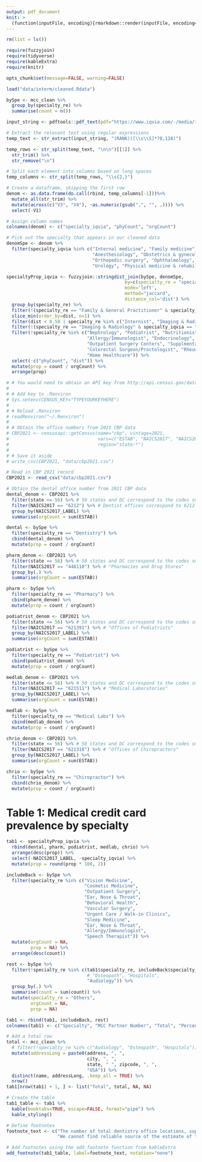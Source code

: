 ```yaml
---
output: pdf_document
knit: >
  (function(inputFile, encoding){rmarkdown::render(inputFile, encoding=encoding, output_file="results/table1.pdf")}) 
---
```


```r
rm(list = ls())

require(fuzzyjoin)
require(tidyverse)
require(kableExtra)
require(knitr)

opts_chunk$set(message=FALSE, warning=FALSE)

load("data/interm/cleaned.Rdata")
```

```r
bySpe <- mcc_clean %>% 
  group_by(specialty_re) %>% 
  summarise(count = n())
```

```r
input_string <- pdftools::pdf_text(pdf="https://www.iqvia.com/-/media/iqvia/pdfs/us/publication/iqvia-us-physician-specialties-market-report-2023.pdf")[2]

# Extract the relevant text using regular expressions
temp_text <- str_extract(input_string, "(RANK)([\\s\\S]*?8,128)")

temp_rows <- str_split(temp_text, "\n\n")[[1]] %>% 
  str_trim() %>% 
  str_remove("\n")

# Split each element into columns based on long spaces
temp_columns <- str_split(temp_rows, "\\s{2,}")

# Create a dataframe, skipping the first row
denom <- as.data.frame(do.call(rbind, temp_columns[-1]))%>% 
  mutate_all(str_trim) %>%
  mutate(across(c("V3", "V4"), ~as.numeric(gsub(",", "", .)))) %>% 
  select(-V1)

# Assign column names
colnames(denom) <- c("specialty_iqvia", "phyCount", "orgCount")

# Pick out the specialty that appears in our cleaned data
denomSpe <- denom %>% 
  filter(specialty_iqvia %in% c("Internal medicine", "Family medicine", "Pediatrics", "Emergency medicine",
                                "Anesthesiology", "Obstetrics & gynecology", "General surgery", "Diagnostic radiology",
                                "Orthopedic surgery", "Ophthalmology", "Neurology", "Gastroenterology", "Dermatology", 
                                "Urology", "Physical medicine & rehabilitation"))
```

```r
specialtyProp_iqvia <- fuzzyjoin::stringdist_join(bySpe, denomSpe, 
                                            by=c(specialty_re = "specialty_iqvia"),
                                            mode='left',
                                            method="jaccard", 
                                            distance_col='dist') %>%
  group_by(specialty_re) %>%
  filter(!(specialty_re == "Family & General Practitioner" & specialty_iqvia == "Physical medicine & rehabilitation")) %>% 
  slice_min(order_by=dist, n=1) %>% 
  filter(dist < 0.50 | specialty_re %in% c("Internist", "Imaging & Radiology")) %>% 
  filter(!(specialty_re == "Imaging & Radiology" & specialty_iqvia == "Family medicine")) %>% 
  filter(!specialty_re %in% c("Nephrology", "Podiatrist", "Nutritionist and Dietician", 
                              "Allergy/Immunologist", "Endocrinology", "General Practitioner", 
                              "Outpatient Surgery Centers", "Supplmental/Alternative Medicine", 
                              "Colorectal Surgeon/Proctologist", "Rheumatologist", "Pharmacy",
                              "Home Healthcare")) %>% 
  select(-c("phyCount", "dist")) %>% 
  mutate(prop = count / orgCount) %>% 
  arrange(prop)
```

```r
# # You would need to obtain an API key from http://api.census.gov/data/key_signup.html) and run following code if you don't have it set already.
# 
# # Add key to .Renviron
# Sys.setenv(CENSUS_KEY="TYPEYOURKEYHERE")
# 
# # Reload .Renviron
# readRenviron("~/.Renviron")
# 
# # Obtain the office numbers from 2021 CBP data
# CBP2021 <- censusapi::getCensus(name="cbp", vintage=2021,
#                                 vars=c("ESTAB", "NAICS2017", "NAICS2017_LABEL"),
#                                 region="state:*")
# 
# # Save it aside
# write_csv(CBP2021, "data/cbp2021.csv")

# Read in CBP 2021 record
CBP2021 <- read_csv("data/cbp2021.csv")

# Obtain the dental office number from 2021 CBP data
dental_denom <- CBP2021 %>% 
  filter(state <= 56) %>% # 50 states and DC correspond to the codes smaller than or equal to 56
  filter(NAICS2017 == "6212") %>% # Dentist offices correspond to 6212 in NAICS2017 system
  group_by(NAICS2017_LABEL) %>% 
  summarise(orgCount = sum(ESTAB))

dental <- bySpe %>% 
  filter(specialty_re == "Dentistry") %>% 
  cbind(dental_denom) %>% 
  mutate(prop = count / orgCount) 
```

```r
pharm_denom <- CBP2021 %>% 
  filter(state <= 56) %>% # 50 states and DC correspond to the codes smaller than or equal to 56
  filter(NAICS2017 == "446110") %>% # "Pharmacies and Drug Stores"
  group_by(.) %>% 
  summarise(orgCount = sum(ESTAB))

pharm <- bySpe %>% 
  filter(specialty_re == "Pharmacy") %>% 
  cbind(pharm_denom) %>% 
  mutate(prop = count / orgCount) 
```

```r
podiatrist_denom <- CBP2021 %>% 
  filter(state <= 56) %>% # 50 states and DC correspond to the codes smaller than or equal to 56
  filter(NAICS2017 == "621391") %>% # "Offices of Podiatrists"
  group_by(NAICS2017_LABEL) %>% 
  summarise(orgCount = sum(ESTAB))

podiatrist <- bySpe %>% 
  filter(specialty_re == "Podiatrist") %>% 
  cbind(podiatrist_denom) %>% 
  mutate(prop = count / orgCount) 
```

```r
medlab_denom <- CBP2021 %>% 
  filter(state <= 56) %>% # 50 states and DC correspond to the codes smaller than or equal to 56
  filter(NAICS2017 == "621511") %>% # "Medical Laboratories"
  group_by(NAICS2017_LABEL) %>% 
  summarise(orgCount = sum(ESTAB))

medlab <- bySpe %>% 
  filter(specialty_re == "Medical Labs") %>% 
  cbind(medlab_denom) %>% 
  mutate(prop = count / orgCount) 
```

```r
chrio_denom <- CBP2021 %>% 
  filter(state <= 56) %>% # 50 states and DC correspond to the codes smaller than or equal to 56
  filter(NAICS2017 == "621310") %>% # "Offices of Chiropractors"
  group_by(NAICS2017_LABEL) %>% 
  summarise(orgCount = sum(ESTAB))

chrio <- bySpe %>% 
  filter(specialty_re == "Chiropractor") %>% 
  cbind(chrio_denom) %>% 
  mutate(prop = count / orgCount) 
```

#  Table 1: Medical credit card prevalence by specialty
```r
tab1 <- specialtyProp_iqvia %>% 
  rbind(dental, pharm, podiatrist, medlab, chrio) %>% 
  arrange(desc(prop)) %>% 
  select(-NAICS2017_LABEL, -specialty_iqvia) %>% 
  mutate(prop = round(prop * 100, 2))

includeBack <- bySpe %>% 
  filter(specialty_re %in% c("Vision Medicine", 
                             "Cosmetic Medicine",
                             "Outpatient Surgery",
                             "Ear, Nose & Throat",
                             "Behavioral Health",
                             "Vascular Surgery",
                             "Urgent Care / Walk-in Clinics",
                             "Sleep Medicine",
                             "Ear, Nose & Throat",
                             "Allergy/Immunologist",
                             "Speech Therapist")) %>% 
  mutate(orgCount = NA,
         prop = NA) %>% 
  arrange(desc(count))

rest <- bySpe %>% 
  filter(!specialty_re %in% c(tab1$specialty_re, includeBack$specialty_re, 
                              # "Osteopath", "Hospitals",
                              "Audiology")) %>%
  group_by(.) %>% 
  summarise(count = sum(count)) %>% 
  mutate(specialty_re = "Others",
         orgCount = NA,
         prop = NA)

tab1 <- rbind(tab1, includeBack, rest)
colnames(tab1) <- c("Specialty", "MCC Partner Number", "Total", "Percentage (%)")

# Add a total row
total <- mcc_clean %>% 
  # filter(!specialty_re %in% c("Audiology", "Osteopath", "Hospitals")) %>% 
  mutate(addressLong = paste0(address, ", ", 
                              city, ", ",
                              state, " ", zipcode, ", ",
                              "USA")) %>% 
  distinct(name, addressLong, .keep_all = TRUE) %>% 
  nrow()
tab1[nrow(tab1) + 1, ] <- list("Total", total, NA, NA)

# Create the table
tab1_table <- tab1 %>% 
  kable(booktabs=TRUE, escape=FALSE, format="pipe") %>%
  kable_styling() 

# Define footnotes
footnote_text <- c("The number of total dentistry office locations, supplemental medicine office locations, podiatrist office locations, and medical lab locations are obtained from the 2021 County Business Patterns data released by US Census Bureau. All the numbers of other total specialty office locations are obtained from the 2023 IQVIA US Physician Specialties Market insights report.", 
                   "We cannot find reliable source of the estimate of total office number of cosmetic medicine, vision medicine, and ENT.")

# Add footnotes using the add_footnote function from kableExtra
add_footnote(tab1_table, label=footnote_text, notation="none")
```

